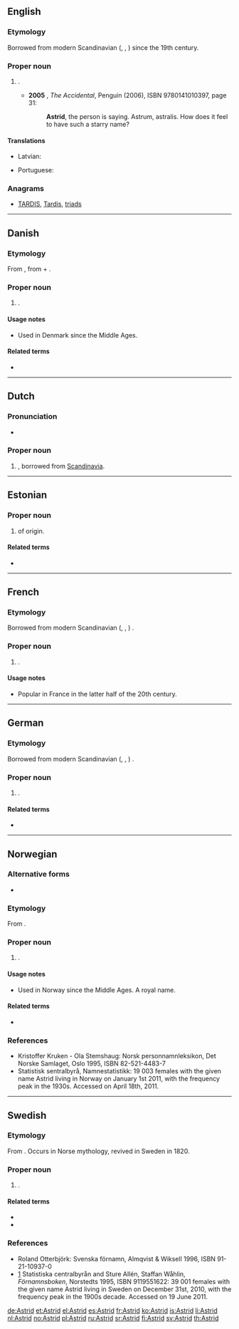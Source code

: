 ==English==

===Etymology===
Borrowed from modern Scandinavian ({{etyl|sv|en}}, {{etyl|no|en}}, {{etyl|da|en}}) {{m|sv|Astrid}} since the 19th century.

===Proper noun===
{{en-proper noun}}

# {{given name|female|from=Germanic}}.
#* '''2005''' {{w|Ali Smith}}, ''The Accidental'', Penguin (2006), ISBN 9780141010397, page 31:
#*: '''Astrid''', the person is saying. Astrum, astralis. How does it feel to have such a starry name?

====Translations====
{{trans-top|female given name}}
* Latvian: {{t|lv|Astrīda|f}}
{{trans-mid}}
* Portuguese: {{t|pt|Astride|f}}
{{trans-bottom}}

===Anagrams===
* [[TARDIS#English|TARDIS]], [[Tardis#English|Tardis]], [[triads#English|triads]]

----

==Danish==

===Etymology===
From {{etyl|non|da}} {{m|non|Ástríðr}}, from {{m|non|áss||god}} + {{m|non|fríðr||beautiful}}.

===Proper noun===
{{head|da|proper noun}}

# {{given name|female|lang=da}}.

====Usage notes====
* Used in Denmark since the Middle Ages.

====Related terms====
* {{l|da|Asta}}

----

==Dutch==
{{wikipedia|Astrid (voornaam)|lang=nl}}

===Pronunciation===
* {{audio|Nl-Astrid.ogg|Audio|lang=nl}}

===Proper noun===
{{nl-proper noun|f}}

# {{given name|female|lang=nl}}, borrowed from [[Scandinavia]].

----

==Estonian==

===Proper noun===
{{head|et|proper noun}}

# {{given name|female|lang=et}} of {{etyl|non|et}} origin.

====Related terms====
* {{l|et|Asta}}

----

==French==

===Etymology===
Borrowed from modern Scandinavian ({{etyl|sv|fr}}, {{etyl|no|fr}}, {{etyl|da|fr}}) {{m|sv|Astrid}}.

===Proper noun===
{{fr-proper noun}}

# {{given name|female|lang=fr}}.

====Usage notes====
* Popular in France in the latter half of the 20th century.

----

==German==
{{wikipedia|lang=de}}

===Etymology===
Borrowed from modern Scandinavian ({{etyl|sv|de}}, {{etyl|no|de}}, {{etyl|da|de}}) {{m|sv|Astrid}}.

===Proper noun===
{{head|de|proper noun}}

# {{given name|female|lang=de}}.

====Related terms====
* {{l|de|Estrid}}

----

==Norwegian==

===Alternative forms===
* {{l|no|Astri}}

===Etymology===
From {{etyl|non|no}} {{m|non|Ástríðr}}.

===Proper noun===
{{head|no|proper noun}}

# {{given name|female|lang=no}}.

====Usage notes====
* Used in Norway since the Middle Ages. A royal name.

====Related terms====
* {{l|no|Asta}}

===References===
* Kristoffer Kruken - Ola Stemshaug: Norsk personnamnleksikon, Det Norske Samlaget, Oslo 1995, ISBN 82-521-4483-7
* [http://www.ssb.no/navn/ ] Statistisk sentralbyrå, Namnestatistikk: 19 003 females with the given name Astrid living in Norway on January 1st 2011, with the frequency peak in the 1930s. Accessed on April 18th, 2011.

----

{{wikipedia|lang=sv}}

==Swedish==

===Etymology===
From {{etyl|non|sv}} {{m|non|Ástríðr}}. Occurs in Norse mythology, revived in Sweden in 1820.

===Proper noun===
{{head|sv|proper noun}}

# {{given name|female|lang=sv}}.

====Related terms====
* {{l|sv|Asta}}
* {{l|sv|Estrid}}

===References===
* Roland Otterbjörk: Svenska förnamn, Almqvist & Wiksell 1996, ISBN 91-21-10937-0
* [http://www.scb.se/Pages/NameSearch____259432.aspx] Statistiska centralbyrån and Sture Allén, Staffan Wåhlin, ''Förnamnsboken'', Norstedts 1995, ISBN 9119551622: 39 001 females with the given name Astrid living in Sweden on December 31st, 2010, with the frequency peak in the 1900s decade. Accessed on 19 June 2011.

[[de:Astrid]]
[[et:Astrid]]
[[el:Astrid]]
[[es:Astrid]]
[[fr:Astrid]]
[[ko:Astrid]]
[[is:Astrid]]
[[li:Astrid]]
[[nl:Astrid]]
[[no:Astrid]]
[[pl:Astrid]]
[[ru:Astrid]]
[[sr:Astrid]]
[[fi:Astrid]]
[[sv:Astrid]]
[[th:Astrid]]
